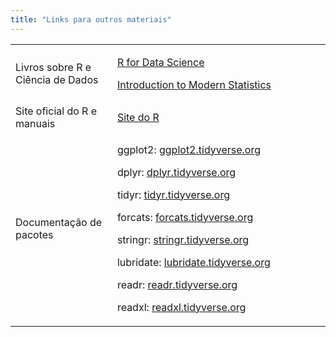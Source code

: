 ---
title: "Links para outros materiais"
---

+-----------------------------------+--------------------------------------------------------------------------+
| Livros sobre R e Ciência de Dados | [R for Data Science](https://r4ds.hadley.nz/)                            |
|                                   |                                                                          |
|                                   | [Introduction to Modern Statistics](https://openintro-ims2.netlify.app/) |
+-----------------------------------+--------------------------------------------------------------------------+
| Site oficial do R e manuais       | [Site do R](https://cran.r-project.org/manuals.html)                     |
+-----------------------------------+--------------------------------------------------------------------------+
| Documentação de pacotes           | ggplot2: [ggplot2.tidyverse.org](https://ggplot2.tidyverse.org/)         |
|                                   |                                                                          |
|                                   | dplyr: [dplyr.tidyverse.org](https://dplyr.tidyverse.org/)               |
|                                   |                                                                          |
|                                   | tidyr: [tidyr.tidyverse.org](https://tidyr.tidyverse.org/)               |
|                                   |                                                                          |
|                                   | forcats: [forcats.tidyverse.org](https://forcats.tidyverse.org/)         |
|                                   |                                                                          |
|                                   | stringr: [stringr.tidyverse.org](https://stringr.tidyverse.org/)         |
|                                   |                                                                          |
|                                   | lubridate: [lubridate.tidyverse.org](https://lubridate.tidyverse.org/)   |
|                                   |                                                                          |
|                                   | readr: [readr.tidyverse.org](https://readr.tidyverse.org/)               |
|                                   |                                                                          |
|                                   | readxl: [readxl.tidyverse.org](https://readxl.tidyverse.org/)            |
+-----------------------------------+--------------------------------------------------------------------------+
